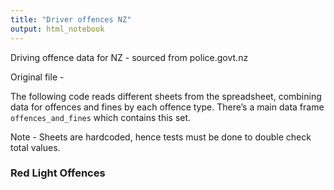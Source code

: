 ```yaml
---
title: "Driver offences NZ"
output: html_notebook
---
```


Driving offence data for NZ - sourced from police.govt.nz

Original file -

The following code reads different sheets from the spreadsheet, combining data for offences and fines by each offence type. There's a main data frame `offences_and_fines` which contains this set.

Note - Sheets are hardcoded, hence tests must be done to double check total values.

### Red Light Offences

```r

```

